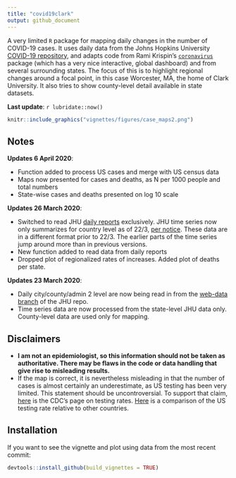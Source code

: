 ```yaml
---
title: "covid19clark"
output: github_document
---
```


A very limited `R` package for mapping daily changes in the number of COVID-19 cases. It uses daily data from the Johns Hopkins University [COVID-19 repository](https://github.com/CSSEGISandData/COVID-19/), and adapts code from Rami Krispin's [`coronavirus`](https://github.com/RamiKrispin/coronavirus) package (which has a very nice interactive, global dashboard) and from several surrounding states. The focus of this is to highlight regional changes around a focal point, in this case Worcester, MA, the home of Clark University. It also tries to show county-level detail available in state datasets. 

**Last update**: `r lubridate::now()`
```r
knitr::include_graphics("vignettes/figures/case_maps2.png")
```

## Notes
**Updates 6 April 2020**:

  - Function added to process US cases and merge with US census data
  - Maps now presented for cases and deaths, as N per 1000 people and total numbers
  - State-wise cases and deaths presented on log 10 scale 

**Updates 26 March 2020**:

- Switched to read JHU [daily reports](https://github.com/CSSEGISandData/COVID-19/tree/master/csse_covid_19_data/csse_covid_19_daily_reports) exclusively. JHU time series now only summarizes for country level as of 22/3, [per notice](https://github.com/CSSEGISandData/COVID-19/issues/1250). These data are in a different format prior to 22/3. The earlier parts of the time series jump around more than in previous versions.
- New function added to read data from daily reports
- Dropped plot of regionalized rates of increases. Added plot of deaths per state. 

**Updates 23 March 2020**:

- Daily city/county/admin 2 level are now being read in from the [web-data branch](https://github.com/CSSEGISandData/COVID-19/tree/web-data/data) of the JHU repo.
- Time series data are now processed from the state-level JHU data only. County-level data are used only for mapping. 

## Disclaimers
- **I am not an epidemiologist, so this information should not be
taken as authoritative. There may be flaws in the code or data
handling that give rise to misleading results.**
- If the map is correct, it is nevertheless misleading in that the
number of cases is almost certainly an underestimate, as US
testing has been very limited. This statement should be
uncontroversial. To support that claim,
[here](https://www.cdc.gov/coronavirus/2019-ncov/cases-updates/testing-in-us.html?CDC_AA_refVal=https%3A%2F%2Fwww.cdc.gov%2Fcoronavirus%2F2019-ncov%2Ftesting-in-us.html)
is the CDC’s page on testing rates. [Here](https://www.businessinsider.com/coronavirus-testing-covid-19-tests-per-capita-chart-us-behind-2020-3?op=1) is a comparison of the US testing rate relative to other
countries.

## Installation

If you want to see the vignette and plot using data from the most recent commit:
```r
devtools::install_github(build_vignettes = TRUE)
```
